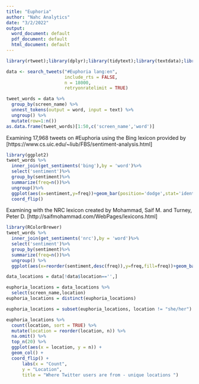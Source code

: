 ---
title: "Euphoria"
author: "Nahc Analytics"
date: "3/2/2022"
output:
  word_document: default
  pdf_document: default
  html_document: default
---
```{r setup, include=FALSE}
library(rtweet);library(dplyr);library(tidytext);library(textdata);library(tidyr);library(tinytex)
```

```{r, #Euphoria twitter pull}
data <- search_tweets("#Euphoria lang:en",
                      include_rts = FALSE,
                      n = 18000,
                      retryonratelimit = TRUE)


```


```{r, Extracting words from tweets}
tweet_words = data %>%
  group_by(screen_name) %>%
  unnest_tokens(output = word, input = text) %>%
  ungroup() %>%
  mutate(row=1:n())
as.data.frame(tweet_words)[1:50,c('screen_name','word')]

```
Examining 17,968 tweets on #Euphoria using the Bing lexicon provided by [https://www.cs.uic.edu/~liub/FBS/sentiment-analysis.html]
```{r, word classification with Bing lexicon}
library(ggplot2)
tweet_words %>%
  inner_join(get_sentiments('bing'),by = 'word')%>%
  select('sentiment')%>%
  group_by(sentiment)%>%
  summarize(freq=n())%>%
  ungroup()%>%
  ggplot(aes(x=sentiment,y=freq))+geom_bar(position='dodge',stat='identity',fill=c('darkred','darkgreen'))+
  coord_flip()
```
Examining with the NRC lexicon created by Mohammad, Saif M. and Turney, Peter D. [http://saifmohammad.com/WebPages/lexicons.html]

```{R, visualizing emotions in tweets}
library(RColorBrewer)
tweet_words %>%
  inner_join(get_sentiments('nrc'),by = 'word')%>%
  select('sentiment')%>%
  group_by(sentiment)%>%
  summarize(freq=n())%>%
  ungroup() %>%
  ggplot(aes(x=reorder(sentiment,desc(freq)),y=freq,fill=freq))+geom_bar(position='dodge',stat='identity')+xlab('Sentiment')+ylab('Frequency')+coord_flip()
```

```{r, cleaning location data}
data_locations = data[!data$location=='',]

euphoria_locations = data_locations %>%
  select(screen_name,location)
euphoria_locations = distinct(euphoria_locations)

euphoria_locations = subset(euphoria_locations, location != "she/her")
```
```{r}
euphoria_locations %>%
  count(location, sort = TRUE) %>%
  mutate(location = reorder(location, n)) %>%
  na.omit() %>%
  top_n(20) %>%
  ggplot(aes(x = location, y = n)) +
  geom_col() +
  coord_flip() +
      labs(x = "Count",
      y = "Location",
      title = "Where Twitter users are from - unique locations ")
```

